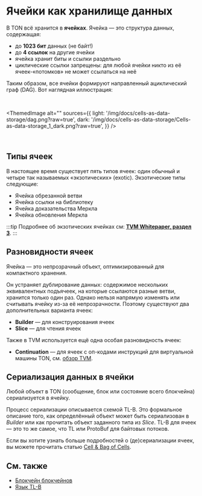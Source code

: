 

# Ячейки как хранилище данных

В TON всё хранится в **ячейках**. Ячейка — это структура данных, содержащая:

- до **1023 бит** данных (не байт!)
- до **4 ссылок** на другие ячейки
- ячейка хранит биты и ссылки раздельно
- циклические ссылки запрещены: для любой ячейки никто из её ячеек-«потомков» не может ссылаться на неё

Таким образом, все ячейки формируют направленный ациклический граф (DAG). Вот наглядная иллюстрация:

<br />

<ThemedImage
  alt=""
  sources={{
     light: '/img/docs/cells-as-data-storage/dag.png?raw=true',
     dark: '/img/docs/cells-as-data-storage/Cells-as-data-storage_1_dark.png?raw=true',
  }}
/>

<br />

## Типы ячеек

В настоящее время существует пять типов ячеек: один обычный и четыре так называемых «экзотических» (exotic).
Экзотические типы следующие:

- Ячейка обрезанной ветви
- Ячейка ссылки на библиотеку
- Ячейка доказательства Меркла
- Ячейка обновления Меркла

:::tip
Подробнее об экзотических ячейках см: [**TVM Whitepaper, раздел 3**](https://ton.org/tvm.pdf).
:::

## Разновидности ячеек

Ячейка — это непрозрачный объект, оптимизированный для компактного хранения.

Он устраняет дублирование данных: содержимое нескольких эквивалентных подъячеек, на которые ссылаются разные ветви, хранится только один раз. Однако нельзя напрямую изменять или считывать ячейку из-за её непрозрачности. Поэтому существуют два дополнительных варианта ячеек:

- **Builder** — для конструирования ячеек
- **Slice** — для чтения ячеек

Также в TVM используется ещё одна особая разновидность ячеек:

- **Continuation** — для ячеек с оп-кодами инструкций для виртуальной машины TON, см. [обзор TVM](/v3/documentation/tvm/tvm-overview).

## Сериализация данных в ячейки

Любой объект в TON (сообщение, блок или состояние всего блокчейна) сериализуется в ячейку.

Процесс сериализации описывается схемой TL-B. Это формальное описание того, как определённый объект может быть сериализован в *Builder* или как прочитать объект заданного типа из *Slice*.
TL-B для ячеек — это то же самое, что TL или ProtoBuf для байтовых потоков.

Если вы хотите узнать больше подробностей о (де)сериализации ячеек, вы можете прочитать статью [Cell & Bag of Cells](/v3/documentation/data-formats/tlb/cell-boc).

## См. также

- [Блокчейн блокчейнов](/v3/concepts/dive-into-ton/ton-blockchain/blockchain-of-blockchains)
- [Язык TL-B](/v3/documentation/data-formats/tlb/tl-b-language)

<Feedback />
